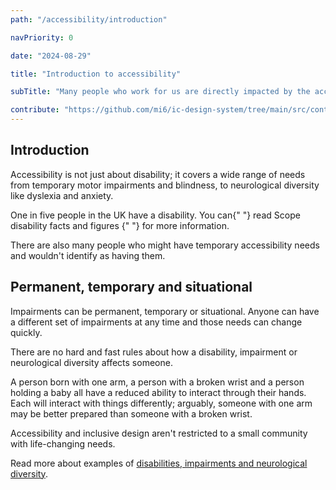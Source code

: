 ```yaml
---
path: "/accessibility/introduction"

navPriority: 0

date: "2024-08-29"

title: "Introduction to accessibility"

subTitle: "Many people who work for us are directly impacted by the accessibility decisions we make."

contribute: "https://github.com/mi6/ic-design-system/tree/main/src/content/structured/accessibility/introduction.mdx"
---
```


## Introduction

Accessibility is not just about disability; it covers a wide range of needs from temporary motor impairments and blindness, to neurological diversity like dyslexia and anxiety.

<p>
  One in five people in the UK have a disability. You can{" "}
  <ic-link
    target="_blank"
    href="https://www.scope.org.uk/media/disability-facts-figures/"
    rel="noreferrer noopener nofollow"
  >
    read Scope disability facts and figures
  </ic-link>{" "}
  for more information.
</p>

There are also many people who might have temporary accessibility needs and wouldn't identify as having them.

## Permanent, temporary and situational

Impairments can be permanent, temporary or situational. Anyone can have a different set of impairments at any time and those needs can change quickly.

There are no hard and fast rules about how a disability, impairment or neurological diversity affects someone.

A person born with one arm, a person with a broken wrist and a person holding a baby all have a reduced ability to interact through their hands. Each will interact with things differently; arguably, someone with one arm may be better prepared than someone with a broken wrist.

Accessibility and inclusive design aren't restricted to a small community with life-changing needs.

Read more about examples of [disabilities, impairments and neurological diversity](/accessibility/needs).
